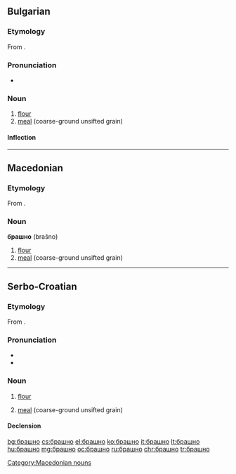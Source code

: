 ==Bulgarian==

===Etymology===
From {{etyl|sla-pro|bg}} {{m|sla-pro|*boršno}}.

===Pronunciation===
* {{IPA|/brəʃˈnɔ/|lang=bg}}

===Noun===
{{head|bg|noun|g=n|tr=brašnó}}

# [[flour]]
# [[meal]] (coarse-ground unsifted grain)

====Inflection====
{{bg-noun-n-a|брашн}}

----

==Macedonian==

===Etymology===
From {{etyl|sla-pro|mk}} {{m|sla-pro|*boršno}}.

===Noun===
'''брашно''' (brašno) {{g|n}}

# [[flour]]
# [[meal]] (coarse-ground unsifted grain)

[[Category:Macedonian nouns]]

----

==Serbo-Croatian==

===Etymology===
From {{etyl|sla-pro|sh}} {{m|sla-pro|*boršьno}}.

===Pronunciation===
* {{IPA|/brâʃno/|lang=sh}}
* {{hyphenation|бра|шно|lang=sh}}

===Noun===
{{sh-noun|g=n|head=бра̏шно|c|brašno|brȁšno}}

# {{context|uncountable|lang=sh}} [[flour]]
# {{context|uncountable|lang=sh}} [[meal]] (coarse-ground unsifted grain)

====Declension====
{{sh-decl-noun-unc|sc=Cyrl
|брашно
|брашна
|брашну
|брашно
|брашно
|брашну
|брашном
}}

[[bg:брашно]]
[[cs:брашно]]
[[el:брашно]]
[[ko:брашно]]
[[it:брашно]]
[[lt:брашно]]
[[hu:брашно]]
[[mg:брашно]]
[[oc:брашно]]
[[ru:брашно]]
[[chr:брашно]]
[[tr:брашно]]